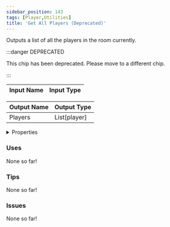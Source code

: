 ```yaml
---
sidebar_position: 143
tags: [Player,Utilities]
title: 'Get All Players (Deprecated)'
---
```


Outputs a list of all the players in the room currently.

:::danger DEPRECATED

This chip has been deprecated. Please move to a different chip.

:::




<EsbSvg />

| Input Name | Input Type |
|-----------|-----------|

| Output Name | Output Type |
|-----------|-----------|
| Players | List[player] |


<details>
  <summary>Properties</summary>
  <div>
    <div>
    <table>
      <thead>
        <tr>
          <th>Is beta required?</th>
          <th>❌</th>
        </tr>
        <tr>
          <th>Is this chip a trolling risk?</th>
          <th>❌</th>
        </tr>
        <tr>
          <th>Is this chip a role assignment risk?</th>
          <th>❌</th>
        </tr>
        <tr>
          <th>Chip UUID</th>
          <th>09b0bf5b-95df-474b-b81a-4e8e2c78ed0a</th>
        </tr>
      </thead>
    </table>
    </div>
  </div>
</details>

### Uses

None so far!

### Tips

None so far!

### Issues

None so far!